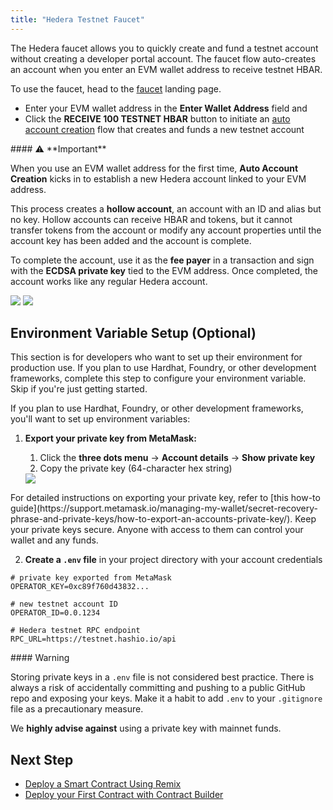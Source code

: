 ---
title: "Hedera Testnet Faucet"
---

The Hedera faucet allows you to quickly create and fund a testnet account without creating a developer portal account. The faucet flow auto-creates an account when you enter an EVM wallet address to receive testnet HBAR.

<Steps>
<Step title="Step 1: Visit the faucet">

To use the faucet, head to the [faucet](https://portal.hedera.com/faucet) landing page.

<Card
  title="VISIT HEDERA FAUCET"
  href="https://portal.hedera.com/faucet"
  icon="faucet-drip"
  horizontal
/>
</Step>

<Step title="Step 2: Fund your testnet account">

- Enter your EVM wallet address in the **Enter Wallet Address** field and
- Click the **RECEIVE 100 TESTNET HBAR** button to initiate an [auto account creation](/hedera/core-concepts/accounts/auto-account-creation) flow that creates and funds a new testnet account

<Warning>
#### ⚠️ **Important**

When you use an EVM wallet address for the first time, **Auto Account Creation** kicks in to establish a new Hedera account linked to your EVM address.

This process creates a **hollow account**, an account with an ID and alias but no key. Hollow accounts can receive HBAR and tokens, but it cannot transfer tokens from the account or modify any account properties until the account key has been added and the account is complete.

To complete the account, use it as the **fee payer** in a transaction and sign with the **ECDSA private key** tied to the EVM address. Once completed, the account works like any regular Hedera account.

</Warning>

<Frame>
  <img src="/images/getting-started-evm-developers/hedera-testnet-faucet/hedera-testnet-faucet-1.png" />
</Frame>

<Frame>
  <img src="/images/getting-started-evm-developers/hedera-testnet-faucet/hedera-testnet-faucet-2.png" />
</Frame>
</Step>
</Steps>

## Environment Variable Setup (Optional)

This section is for developers who want to set up their environment for production use. If you plan to use Hardhat, Foundry, or other development frameworks, complete this step to configure your environment variable. Skip if you're just getting started.

<Accordion title="Setup .env file ">
If you plan to use Hardhat, Foundry, or other development frameworks, you'll want to set up environment variables:

1. **Export your private key from MetaMask:**

   1. Click the **three dots menu** → **Account details** → **Show private key**
   2. Copy the private key (64-character hex string)

   <Frame>
     <img src="/images/getting-started-evm-developers/hedera-testnet-faucet/hedera-testnet-faucet-3.png" />
   </Frame>

<Check>
  For detailed instructions on exporting your private key, refer to [this how-to
  guide](https://support.metamask.io/managing-my-wallet/secret-recovery-phrase-and-private-keys/how-to-export-an-accounts-private-key/).
  Keep your private keys secure. Anyone with access to them can control your
  wallet and any funds.
</Check>

2. **Create a `.env` file** in your project directory with your account credentials

```
# private key exported from MetaMask
OPERATOR_KEY=0xc89f760d43832...

# new testnet account ID
OPERATOR_ID=0.0.1234

# Hedera testnet RPC endpoint
RPC_URL=https://testnet.hashio.io/api
```

<Danger>
#### Warning

Storing private keys in a `.env` file is not considered best practice. There is always a risk of accidentally committing and pushing to a public GitHub repo and exposing your keys. Make it a habit to add `.env` to your `.gitignore` file as a precautionary measure.

We **highly advise against** using a private key with mainnet funds.

</Danger>
</Accordion>

## Next Step

- [Deploy a Smart Contract Using Remix](/hedera/getting-started-evm-developers/deploy-a-smart-contract-using-remix)
- [Deploy your First Contract with Contract Builder](/hedera/getting-started-evm-developers/deploy-your-first-contract-with-hedera-contract-builder)
